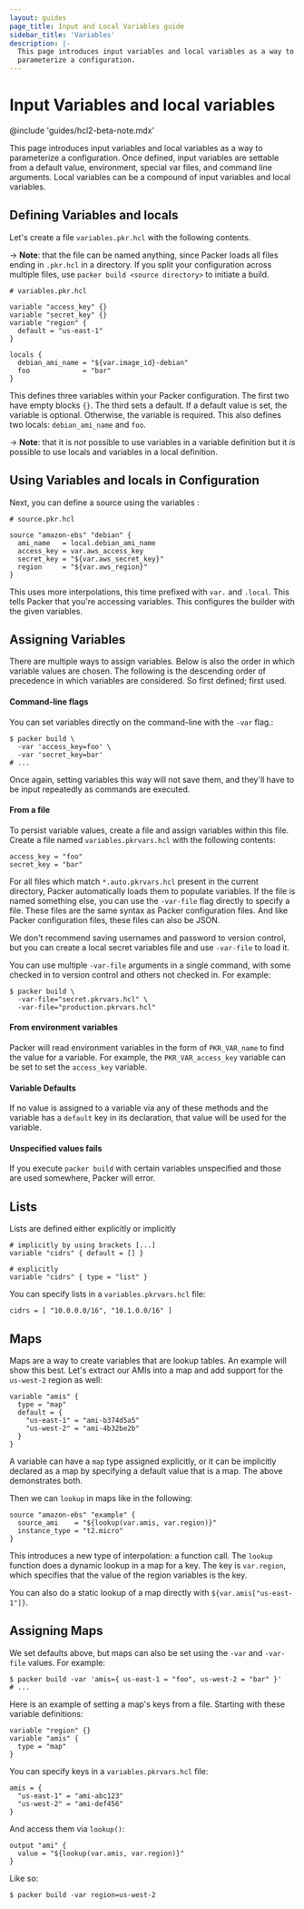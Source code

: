```yaml
---
layout: guides
page_title: Input and Local Variables guide
sidebar_title: 'Variables'
description: |-
  This page introduces input variables and local variables as a way to
  parameterize a configuration.
---
```


# Input Variables and local variables

@include 'guides/hcl2-beta-note.mdx'

This page introduces input variables and local variables as a way to
parameterize a configuration. Once defined, input variables are settable from a
default value, environment, special var files, and command line arguments.
Local variables can be a compound of input variables and local variables.

## Defining Variables and locals

Let's create a file `variables.pkr.hcl` with the following contents.

-> **Note**: that the file can be named anything, since Packer loads all
files ending in `.pkr.hcl` in a directory. If you split your configuration
across multiple files, use `packer build <source directory>` to initiate
a build.

```hcl
# variables.pkr.hcl

variable "access_key" {}
variable "secret_key" {}
variable "region" {
  default = "us-east-1"
}

locals {
  debian_ami_name = "${var.image_id}-debian"
  foo             = "bar"
}
```

This defines three variables within your Packer configuration. The first
two have empty blocks `{}`. The third sets a default. If a default value is
set, the variable is optional. Otherwise, the variable is required.
This also defines two locals: `debian_ami_name` and `foo`.

-> **Note**: that it is _not_ possible to use variables in a variable definition
but it _is_ possible to use locals and variables in a local definition.

## Using Variables and locals in Configuration

Next, you can define a source using the variables :

```hcl
# source.pkr.hcl

source "amazon-ebs" "debian" {
  ami_name   = local.debian_ami_name
  access_key = var.aws_access_key
  secret_key = "${var.aws_secret_key}"
  region     = "${var.aws_region}"
}
```

This uses more interpolations, this time prefixed with `var.` and `.local`.
This tells Packer that you're accessing variables. This configures the builder
with the given variables.

## Assigning Variables

There are multiple ways to assign variables. Below is also the order
in which variable values are chosen. The following is the descending order
of precedence in which variables are considered. So first defined; first used.

#### Command-line flags

You can set variables directly on the command-line with the
`-var` flag.:

```shell
$ packer build \
  -var 'access_key=foo' \
  -var 'secret_key=bar'
# ...
```

Once again, setting variables this way will not save them, and they'll
have to be input repeatedly as commands are executed.

#### From a file

To persist variable values, create a file and assign variables within
this file. Create a file named `variables.pkrvars.hcl` with the following
contents:

```hcl
access_key = "foo"
secret_key = "bar"
```

For all files which match `*.auto.pkrvars.hcl` present in the current
directory, Packer automatically loads them to populate variables. If the file
is named something else, you can use the `-var-file` flag directly to specify a
file. These files are the same syntax as Packer configuration files. And like
Packer configuration files, these files can also be JSON.

We don't recommend saving usernames and password to version control, but you
can create a local secret variables file and use `-var-file` to load it.

You can use multiple `-var-file` arguments in a single command, with some
checked in to version control and others not checked in. For example:

```shell
$ packer build \
  -var-file="secret.pkrvars.hcl" \
  -var-file="production.pkrvars.hcl"
```

#### From environment variables

Packer will read environment variables in the form of `PKR_VAR_name` to find
the value for a variable. For example, the `PKR_VAR_access_key` variable can be
set to set the `access_key` variable.

#### Variable Defaults

If no value is assigned to a variable via any of these methods and the
variable has a `default` key in its declaration, that value will be used
for the variable.

#### Unspecified values fails

If you execute `packer build` with certain variables unspecified and those are
used somewhere, Packer will error.

## Lists

Lists are defined either explicitly or implicitly

```hcl
# implicitly by using brackets [...]
variable "cidrs" { default = [] }

# explicitly
variable "cidrs" { type = "list" }
```

You can specify lists in a `variables.pkrvars.hcl` file:

```hcl
cidrs = [ "10.0.0.0/16", "10.1.0.0/16" ]
```

## Maps

Maps are a way to create variables that are lookup tables. An example
will show this best. Let's extract our AMIs into a map and add
support for the `us-west-2` region as well:

```hcl
variable "amis" {
  type = "map"
  default = {
    "us-east-1" = "ami-b374d5a5"
    "us-west-2" = "ami-4b32be2b"
  }
}
```

A variable can have a `map` type assigned explicitly, or it can be implicitly
declared as a map by specifying a default value that is a map. The above
demonstrates both.

Then we can `lookup` in maps like in the following:

```hcl
source "amazon-ebs" "example" {
  source_ami    = "${lookup(var.amis, var.region)}"
  instance_type = "t2.micro"
}
```

This introduces a new type of interpolation: a function call. The
`lookup` function does a dynamic lookup in a map for a key. The
key is `var.region`, which specifies that the value of the region
variables is the key.

You can also do a static lookup of a map directly with
`${var.amis["us-east-1"]}`.

## Assigning Maps

We set defaults above, but maps can also be set using the `-var` and
`-var-file` values. For example:

```shell
$ packer build -var 'amis={ us-east-1 = "foo", us-west-2 = "bar" }'
# ...
```

Here is an example of setting a map's keys from a file. Starting with these
variable definitions:

```hcl
variable "region" {}
variable "amis" {
  type = "map"
}
```

You can specify keys in a `variables.pkrvars.hcl` file:

```hcl
amis = {
  "us-east-1" = "ami-abc123"
  "us-west-2" = "ami-def456"
}
```

And access them via `lookup()`:

```hcl
output "ami" {
  value = "${lookup(var.amis, var.region)}"
}
```

Like so:

```shell
$ packer build -var region=us-west-2
```
